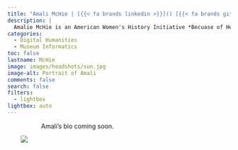 ```yaml
---
title: "Amali McHie | [{{< fa brands linkedin >}}]() [{{< fa brands github >}}](https://github.com/) [{{< fa envelope >}}](mailto:)"
description: |
  Amalie McHie is an American Women's History Initiative *Becuase of Her Story* summer intern. Amali in an undergraduate Software Engineering major at Kennesaw State.
categories:
  - Digital Humanities
  - Museum Informatics
toc: false
lastname: McHie
image: images/headshots/sun.jpg
image-alt: Portrait of Amali
comments: false
search: false
filters:
  - lightbox
lightbox: auto
---
```

::: {.content-container}
::: {.header-block}

<div>
  <div style="float: left; position: relative; top: 0px; padding: 30px;">
  ![](images/headshots/sun.jpg)
  </div>

Amali's bio coming soon.
</div>
:::
:::


